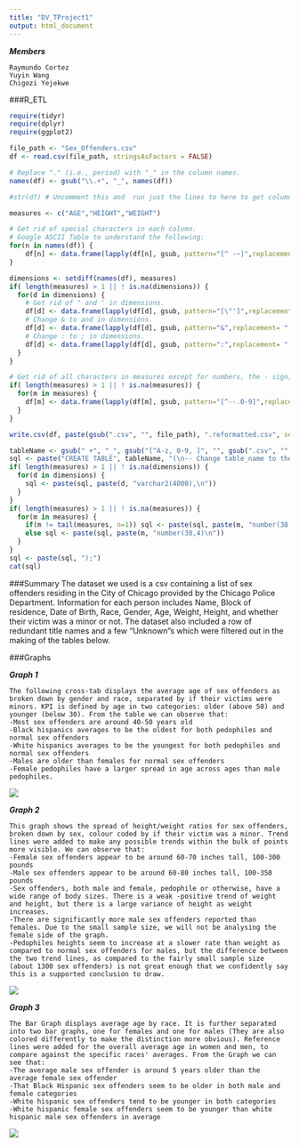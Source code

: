 ```yaml
---
title: "DV_TProject1"
output: html_document
---
```


***Members***
```
Raymundo Cortez
Yuyin Wang
Chigozi Yejekwe
```

###R_ETL
```r
require(tidyr)
require(dplyr)
require(ggplot2)

file_path <- "Sex_Offenders.csv"
df <- read.csv(file_path, stringsAsFactors = FALSE)

# Replace "." (i.e., period) with "_" in the column names.
names(df) <- gsub("\\.+", "_", names(df))

#str(df) # Uncomment this and  run just the lines to here to get column types to use for getting the list of measures.

measures <- c("AGE","HEIGHT","WEIGHT")

# Get rid of special characters in each column.
# Google ASCII Table to understand the following:
for(n in names(df)) {
    df[n] <- data.frame(lapply(df[n], gsub, pattern="[^ -~]",replacement= ""))
}

dimensions <- setdiff(names(df), measures)
if( length(measures) > 1 || ! is.na(dimensions)) {
  for(d in dimensions) {
    # Get rid of " and ' in dimensions.
    df[d] <- data.frame(lapply(df[d], gsub, pattern="[\"']",replacement= ""))
    # Change & to and in dimensions.
    df[d] <- data.frame(lapply(df[d], gsub, pattern="&",replacement= " and "))
    # Change : to ; in dimensions.
    df[d] <- data.frame(lapply(df[d], gsub, pattern=":",replacement= ";"))
  }
}

# Get rid of all characters in measures except for numbers, the - sign, and period.dimensions
if( length(measures) > 1 || ! is.na(measures)) {
  for(m in measures) {
    df[m] <- data.frame(lapply(df[m], gsub, pattern="[^--.0-9]",replacement= ""))
  }
}

write.csv(df, paste(gsub(".csv", "", file_path), ".reformatted.csv", sep=""), row.names=FALSE, na = "")

tableName <- gsub(" +", "_", gsub("[^A-z, 0-9, ]", "", gsub(".csv", "", file_path)))
sql <- paste("CREATE TABLE", tableName, "(\n-- Change table_name to the table name you want.\n")
if( length(measures) > 1 || ! is.na(dimensions)) {
  for(d in dimensions) {
    sql <- paste(sql, paste(d, "varchar2(4000),\n"))
  }
}
if( length(measures) > 1 || ! is.na(measures)) {
  for(m in measures) {
    if(m != tail(measures, n=1)) sql <- paste(sql, paste(m, "number(38,4),\n"))
    else sql <- paste(sql, paste(m, "number(38,4)\n"))
  }
}
sql <- paste(sql, ");")
cat(sql)
```

###Summary
The dataset we used is a csv containing a list of sex offenders residing in the City of Chicago provided by the Chicago Police Department. Information for each person includes Name, Block of residence, Date of Birth, Race, Gender, Age, Weight, Height, and whether their victim was a minor or not. The dataset also included a row of redundant title names and a few "Unknown"s which were filtered out in the making of the tables below.

###Graphs

***Graph 1***
```
The following cross-tab displays the average age of sex offenders as broken down by gender and race, separated by if their victims were minors. KPI is defined by age in two categories: older (above 50) and younger (below 30). From the table we can observe that:
-Most sex offenders are around 40-50 years old
-Black hispanics averages to be the oldest for both pedophiles and normal sex offenders
-White hispanics averages to be the youngest for both pedophiles and normal sex offenders
-Males are older than females for normal sex offenders
-Female pedophiles have a larger spread in age across ages than male pedophiles.
```
![](Cross-Tab.jpg)

***Graph 2***
```
This graph shows the spread of height/weight ratios for sex offenders, broken down by sex, colour coded by if their victim was a minor. Trend lines were added to make any possible trends within the bulk of points more visible. We can observe that:
-Female sex offenders appear to be around 60-70 inches tall, 100-300 pounds
-Male sex offenders appear to be around 60-80 inches tall, 100-350 pounds
-Sex offenders, both male and female, pedophile or otherwise, have a wide range of body sizes. There is a weak -positive trend of weight and height, but there is a large variance of height as weight increases.
-There are significantly more male sex offenders reported than females. Due to the small sample size, we will not be analysing the female side of the graph.
-Pedophiles heights seem to increase at a slower rate than weight as compared to normal sex offenders for males, but the difference between the two trend lines, as compared to the fairly small sample size (about 1300 sex offenders) is not great enough that we confidently say this is a supported conclusion to draw.
```
![](Scatterplot.jpg)

***Graph 3***
```
The Bar Graph displays average age by race. It is further separated into two bar graphs, one for females and one for males (They are also colored differently to make the distinction more obvious). Reference lines were added for the overall average age in women and men, to compare against the specific races' averages. From the Graph we can see that:
-The average male sex offender is around 5 years older than the average female sex offender
-That Black Hispanic sex offenders seem to be older in both male and female categories
-White hispanic sex offenders tend to be younger in both categories
-White hispanic female sex offenders seem to be younger than white hispanic male sex offenders in average
```
![](Bar Chart.jpg)

